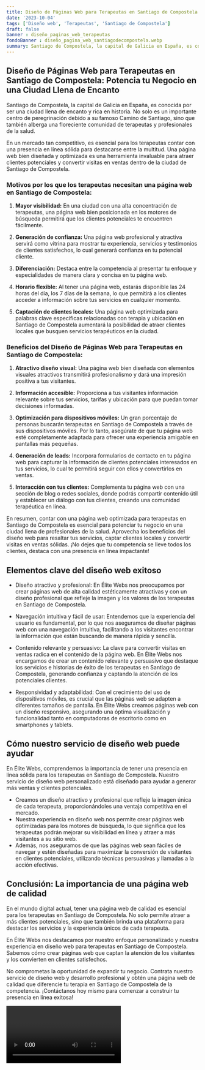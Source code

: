 ```yaml
---
title: Diseño de Páginas Web para Terapeutas en Santiago de Compostela
date: '2023-10-04'
tags: ['Diseño web', 'Terapeutas', 'Santiago de Compostela']
draft: false
banner : diseño_paginas_web_terapeutas
fondoBanner : diseño_pagina_web_santiagodecompostela.webp
summary: Santiago de Compostela, la capital de Galicia en España, es conocida por ser una ciudad llena de encanto y rica en historia. No solo es un importante centro de peregrinación debido a su famoso Camino de Santiago, sino que también alberga una floreciente comunidad de terapeutas y profesionales de la salud.
---
```


## Diseño de Páginas Web para Terapeutas en Santiago de Compostela: Potencia tu Negocio en una Ciudad Llena de Encanto

Santiago de Compostela, la capital de Galicia en España, es conocida por ser una ciudad llena de encanto y rica en historia. No solo es un importante centro de peregrinación debido a su famoso Camino de Santiago, sino que también alberga una floreciente comunidad de terapeutas y profesionales de la salud.

En un mercado tan competitivo, es esencial para los terapeutas contar con una presencia en línea sólida para destacarse entre la multitud. Una página web bien diseñada y optimizada es una herramienta invaluable para atraer clientes potenciales y convertir visitas en ventas dentro de la ciudad de Santiago de Compostela.

### Motivos por los que los terapeutas necesitan una página web en Santiago de Compostela:

1. **Mayor visibilidad:** En una ciudad con una alta concentración de terapeutas, una página web bien posicionada en los motores de búsqueda permitirá que los clientes potenciales te encuentren fácilmente.

2. **Generación de confianza:** Una página web profesional y atractiva servirá como vitrina para mostrar tu experiencia, servicios y testimonios de clientes satisfechos, lo cual generará confianza en tu potencial cliente.

3. **Diferenciación:** Destaca entre la competencia al presentar tu enfoque y especialidades de manera clara y concisa en tu página web.

4. **Horario flexible:** Al tener una página web, estarás disponible las 24 horas del día, los 7 días de la semana, lo que permitirá a los clientes acceder a información sobre tus servicios en cualquier momento.

5. **Captación de clientes locales:** Una página web optimizada para palabras clave específicas relacionadas con terapia y ubicación en Santiago de Compostela aumentará la posibilidad de atraer clientes locales que busquen servicios terapéuticos en la ciudad.

### Beneficios del Diseño de Páginas Web para Terapeutas en Santiago de Compostela:

1. **Atractivo diseño visual:** Una página web bien diseñada con elementos visuales atractivos transmitirá profesionalismo y dará una impresión positiva a tus visitantes.

2. **Información accesible:** Proporciona a tus visitantes información relevante sobre tus servicios, tarifas y ubicación para que puedan tomar decisiones informadas.

3. **Optimización para dispositivos móviles:** Un gran porcentaje de personas buscarán terapeutas en Santiago de Compostela a través de sus dispositivos móviles. Por lo tanto, asegúrate de que tu página web esté completamente adaptada para ofrecer una experiencia amigable en pantallas más pequeñas.

4. **Generación de leads:** Incorpora formularios de contacto en tu página web para capturar la información de clientes potenciales interesados en tus servicios, lo cual te permitirá seguir con ellos y convertirlos en ventas.

5. **Interacción con tus clientes:** Complementa tu página web con una sección de blog o redes sociales, donde podrás compartir contenido útil y establecer un diálogo con tus clientes, creando una comunidad terapéutica en línea.

En resumen, contar con una página web optimizada para terapeutas en Santiago de Compostela es esencial para potenciar tu negocio en una ciudad llena de profesionales de la salud. Aprovecha los beneficios del diseño web para resaltar tus servicios, captar clientes locales y convertir visitas en ventas sólidas. ¡No dejes que tu competencia se lleve todos los clientes, destaca con una presencia en línea impactante!

<GifSeo />

<Cta />

## Elementos clave del diseño web exitoso

- Diseño atractivo y profesional: En Élite Webs nos preocupamos por crear páginas web de alta calidad estéticamente atractivas y con un diseño profesional que refleje la imagen y los valores de los terapeutas en Santiago de Compostela.

- Navegación intuitiva y fácil de usar: Entendemos que la experiencia del usuario es fundamental, por lo que nos aseguramos de diseñar páginas web con una navegación intuitiva, facilitando a los visitantes encontrar la información que están buscando de manera rápida y sencilla.

- Contenido relevante y persuasivo: La clave para convertir visitas en ventas radica en el contenido de la página web. En Élite Webs nos encargamos de crear un contenido relevante y persuasivo que destaque los servicios e historias de éxito de los terapeutas en Santiago de Compostela, generando confianza y captando la atención de los potenciales clientes.

- Responsividad y adaptabilidad: Con el crecimiento del uso de dispositivos móviles, es crucial que las páginas web se adapten a diferentes tamaños de pantalla. En Élite Webs creamos páginas web con un diseño responsivo, asegurando una óptima visualización y funcionalidad tanto en computadoras de escritorio como en smartphones y tablets.

## Cómo nuestro servicio de diseño web puede ayudar

En Élite Webs, comprendemos la importancia de tener una presencia en línea sólida para los terapeutas en Santiago de Compostela. Nuestro servicio de diseño web personalizado está diseñado para ayudar a generar más ventas y clientes potenciales.
- Creamos un diseño atractivo y profesional que refleje la imagen única de cada terapeuta, proporcionándoles una ventaja competitiva en el mercado.
- Nuestra experiencia en diseño web nos permite crear páginas web optimizadas para los motores de búsqueda, lo que significa que los terapeutas podrán mejorar su visibilidad en línea y atraer a más visitantes a su sitio web.
- Además, nos aseguramos de que las páginas web sean fáciles de navegar y estén diseñadas para maximizar la conversión de visitantes en clientes potenciales, utilizando técnicas persuasivas y llamadas a la acción efectivas.

## Conclusión: La importancia de una página web de calidad

En el mundo digital actual, tener una página web de calidad es esencial para los terapeutas en Santiago de Compostela. No solo permite atraer a más clientes potenciales, sino que también brinda una plataforma para destacar los servicios y la experiencia únicos de cada terapeuta.

En Élite Webs nos destacamos por nuestro enfoque personalizado y nuestra experiencia en diseño web para terapeutas en Santiago de Compostela. Sabemos cómo crear páginas web que captan la atención de los visitantes y los convierten en clientes satisfechos.

No comprometas la oportunidad de expandir tu negocio. Contrata nuestro servicio de diseño web y desarrollo profesional y obtén una página web de calidad que diferencie tu terapia en Santiago de Compostela de la competencia. ¡Contáctanos hoy mismo para comenzar a construir tu presencia en línea exitosa!

<Video />

<CtaBot job='Terapeutas' city='Santiago de Compostela'/>

<Gmaps query='Santiago de Compostela+españa+maps' />